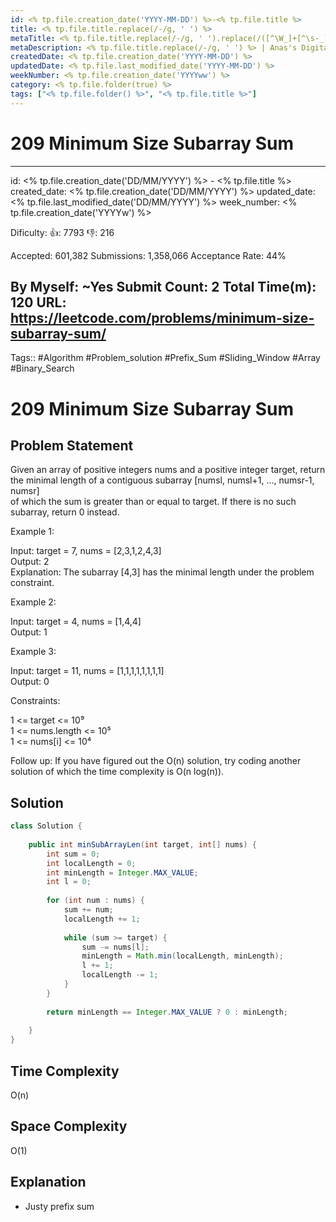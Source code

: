 ```yaml
---
id: <% tp.file.creation_date('YYYY-MM-DD') %>-<% tp.file.title %>
title: <% tp.file.title.replace(/-/g, ' ') %>
metaTitle: <% tp.file.title.replace(/-/g, ' ').replace(/([^\W_]+[^\s-_]+]*) */g, function (txt) {return txt.charAt(0).toUpperCase() + txt.substr(1).toLowerCase();}) %> | Anas's Digital Garden
metaDescription: <% tp.file.title.replace(/-/g, ' ') %> | Anas's Digital Garden
createdDate: <% tp.file.creation_date('YYYY-MM-DD') %>
updatedDate: <% tp.file.last_modified_date('YYYY-MM-DD') %>
weekNumber: <% tp.file.creation_date('YYYYww') %>
category: <% tp.file.folder(true) %>
tags: ["<% tp.file.folder() %>", "<% tp.file.title %>"]
---
```

# 209 Minimum Size Subarray Sum

---
id: <% tp.file.creation_date('DD/MM/YYYY') %> - <% tp.file.title %>
created_date: <% tp.file.creation_date('DD/MM/YYYY') %>
updated_date: <% tp.file.last_modified_date('DD/MM/YYYY') %>
week_number: <% tp.file.creation_date('YYYYw') %>

Dificulty: 
👍: 7793
👎: 216

Accepted: 601,382
Submissions: 1,358,066
Acceptance Rate: 44%

By Myself: ~Yes
Submit Count: 2
Total Time(m): 120
URL: https://leetcode.com/problems/minimum-size-subarray-sum/
---

Tags:: #Algorithm #Problem_solution #Prefix_Sum #Sliding_Window #Array #Binary_Search 

# 209 Minimum Size Subarray Sum

## Problem Statement
Given an array of positive integers nums and a positive integer target, return  
the minimal length of a contiguous subarray [numsl, numsl+1, ..., numsr-1, numsr]  
of which the sum is greater than or equal to target. If there is no such  
subarray, return 0 instead.

Example 1:

Input: target = 7, nums = [2,3,1,2,4,3]  
Output: 2  
Explanation: The subarray [4,3] has the minimal length under the problem  
constraint.

Example 2:

Input: target = 4, nums = [1,4,4]  
Output: 1

Example 3:

Input: target = 11, nums = [1,1,1,1,1,1,1,1]  
Output: 0

Constraints:

1 <= target <= 10⁹  
1 <= nums.length <= 10⁵  
1 <= nums[i] <= 10⁴

Follow up: If you have figured out the O(n) solution, try coding another  
solution of which the time complexity is O(n log(n)). 
## Solution

```java
class Solution {  
  
    public int minSubArrayLen(int target, int[] nums) {  
        int sum = 0;  
        int localLength = 0;  
        int minLength = Integer.MAX_VALUE;  
        int l = 0;  
  
        for (int num : nums) {  
            sum += num;  
            localLength += 1;  
  
            while (sum >= target) {  
                sum -= nums[l];  
                minLength = Math.min(localLength, minLength);  
                l += 1;  
                localLength -= 1;  
            }  
        }  
  
        return minLength == Integer.MAX_VALUE ? 0 : minLength;  
  
    }  
}
```

## Time Complexity

O(n)

## Space Complexity
O(1)
## Explanation
- Justy prefix sum